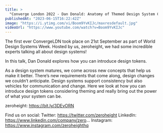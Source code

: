 ```yaml
---
title: >
  "Converge London 2022 - Dan Donald: Anatomy of Themed Design System Components"
publishedAt: "2023-06-15T16:22:42Z"
image: "https://i.ytimg.com/vi/Boom9YvKIJc/maxresdefault.jpg"
videoUrl: "https://www.youtube.com/watch?v=Boom9YvKIJc"
---
```


The first ever ConvergeLDN took place on 21st September as part of World Design Systems Week. Hosted by us, zeroheight, we had some incredible experts talking all about design systems!

In this talk, Dan Donald explores how you can introduce design tokens.

As a design system matures, we come across new concepts that help us make it better. There’s new requirements that come along, design changes we couldn’t anticipate. Design systems support consistency but also vehicles for communication and change. Here we look at how you can introduce design tokens considering theming and really bring out the power of what your system can be.

zeroheight: https://bit.ly/3DEvORN

Find us on social:
Twitter: https://twitter.com/zeroheight
LinkedIn: https://www.linkedin.com/company/zero...
Instagram: https://www.instagram.com/zeroheighthq
